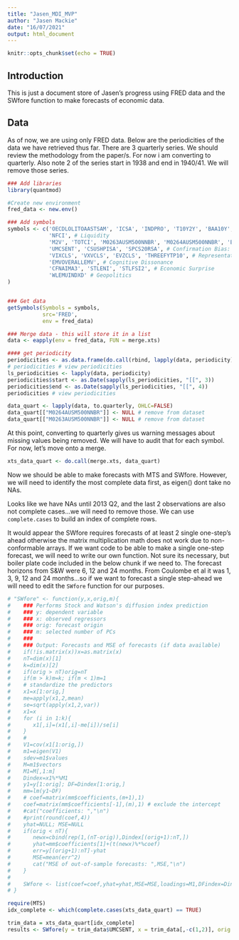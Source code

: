 ```yaml
---
title: "Jasen_MDI_MVP"
author: "Jasen Mackie"
date: "16/07/2021"
output: html_document
---
```


```r
knitr::opts_chunk$set(echo = TRUE)
```

## Introduction

This is just a document store of Jasen's progress using FRED data and the SWfore function to make forecasts of economic data.

## Data

As of now, we are using only FRED data. Below are the periodicities of the data we have retrieved thus far. There are 3 quarterly series. We should review the methodology from the paper/s. For now i am converting to quarterly. Also note 2 of the series start in 1938 and end in 1940/41. We will remove those series.

```r
### Add libraries
library(quantmod)

#Create new environment
fred_data <- new.env()

### Add symbols
symbols <- c('OECDLOLITOAASTSAM', 'ICSA', 'INDPRO', 'T10Y2Y', 'BAA10Y', # Economic Trend
             'NFCI', # Liquidity
             'M2V', 'TOTCI', 'M0263AUSM500NNBR', 'M0264AUSM500NNBR', 'BOGZ1FA895050005Q', # Velocity
             'UMCSENT', 'CSUSHPISA', 'SPCS20RSA', # Confirmation Bias: Surveys
             'VIXCLS', 'VXVCLS', 'EVZCLS', 'THREEFYTP10', # Representative Bias
             'EMVOVERALLEMV', # Cognitive Dissonance
             'CFNAIMA3', 'STLENI', 'STLFSI2', # Economic Surprise
             'WLEMUINDXD' # Geopolitics
)


### Get data
getSymbols(Symbols = symbols,
           src='FRED',
           env = fred_data)

### Merge data - this will store it in a list
data <- eapply(env = fred_data, FUN = merge.xts)

#### get periodicity
periodicities <- as.data.frame(do.call(rbind, lapply(data, periodicity)))
# periodicities # view periodicities
ls_periodicities <- lapply(data, periodicity)
periodicities$start <- as.Date(sapply(ls_periodicities, "[[", 3))
periodicities$end <- as.Date(sapply(ls_periodicities, "[[", 4))
periodicities # view periodicities

```

```r
data_quart <- lapply(data, to.quarterly, OHLC=FALSE)
data_quart[["M0264AUSM500NNBR"]] <- NULL # remove from dataset
data_quart[["M0263AUSM500NNBR"]] <- NULL # remove from dataset
```

At this point, converting to quarterly gives us warning messages about missing values being removed. We will have to audit that for each symbol. For now, let's move onto a merge.

```r
xts_data_quart <- do.call(merge.xts, data_quart)

```

Now we should be able to make forecasts with MTS and SWfore. However, we will need to identify the most complete data first, as eigen() dont take no NAs.

Looks like we have NAs until 2013 Q2, and the last 2 observations are also not complete cases...we will need to remove those. We can use `complete.cases` to build an index of complete rows.

It would appear the SWfore requires forecasts of at least 2 single one-step's ahead otherwise the matrix multiplication math does not work due to non-conformable arrays. If we want code to be able to make a single one-step forecast, we will need to write our own function. Not sure its necessary, but boiler plate code included in the below chunk if we need to. The forecast horizons from S&W were 6, 12 and 24 months. From Coulombe et al it was 1, 3, 9, 12 and 24 months...so if we want to forecast a single step-ahead we will need to edit the `SWfore` function for our purposes.

```r
# "SWfore" <- function(y,x,orig,m){
#    ### Performs Stock and Watson's diffusion index prediction
#    ### y: dependent variable
#    ### x: observed regressors
#    ### orig: forecast origin
#    ### m: selected number of PCs
#    ###
#    ### Output: Forecasts and MSE of forecasts (if data available)
#    if(!is.matrix(x))x=as.matrix(x)
#    nT=dim(x)[1]
#    k=dim(x)[2]
#    if(orig > nT)orig=nT
#    if(m > k)m=k; if(m < 1)m=1
#    # standardize the predictors
#    x1=x[1:orig,]
#    me=apply(x1,2,mean)
#    se=sqrt(apply(x1,2,var))
#    x1=x
#    for (i in 1:k){
#       x1[,i]=(x1[,i]-me[i])/se[i]
#    }
#    #
#    V1=cov(x1[1:orig,])
#    m1=eigen(V1)
#    sdev=m1$values
#    M=m1$vectors
#    M1=M[,1:m]
#    Dindex=x1%*%M1
#    y1=y[1:orig]; DF=Dindex[1:orig,]
#    mm=lm(y1~DF)
#    # coef=matrix(mm$coefficients,(m+1),1)
#    coef=matrix(mm$coefficients[-1],(m),1) # exclude the intercept
#    #cat("coefficients: ","\n")
#    #print(round(coef,4))
#    yhat=NULL; MSE=NULL
#    if(orig < nT){
#       newx=cbind(rep(1,(nT-orig)),Dindex[(orig+1):nT,])
#       yhat=mm$coefficients[1]+(t(newx)%*%coef)
#       err=y[(orig+1):nT]-yhat
#       MSE=mean(err^2)
#       cat("MSE of out-of-sample forecasts: ",MSE,"\n")
#    }
#    
#    SWfore <- list(coef=coef,yhat=yhat,MSE=MSE,loadings=M1,DFindex=Dindex)
# }

```

```r
require(MTS)
idx_complete <- which(complete.cases(xts_data_quart) == TRUE)

trim_data = xts_data_quart[idx_complete]
results <- SWfore(y = trim_data$UMCSENT, x = trim_data[,-c(1,2)], orig = length(idx_complete)-2, m = 5)

```
